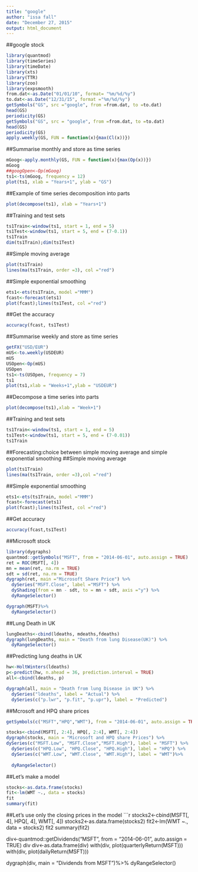 ---
title: "google"
author: "issa fall"
date: "December 27, 2015"
output: html_document
---
##google stock
```{r,echo=TRUE}
library(quantmod)
library(timeSeries)
library(timeDate)
library(xts)
library(TTR)
library(zoo)
library(expsmooth)
from.dat<-as.Date("01/01/10", format= "%m/%d/%y")
to.dat<-as.Date("12/31/15", format ="%m/%d/%y")
getSymbols("GS", src ="google", from =from.dat, to =to.dat)
head(GS)
periodicity(GS)
getSymbols("GS", src = "google", from =from.dat, to =to.dat)
head(GS)
periodicity(GS)
apply.weekly(GS, FUN = function(x){max(Cl(x))})
```
##Summarise monthly and store as time series
```{r,echo=TRUE}
mGoog<-apply.monthly(GS, FUN = function(x){max(Op(x))})
mGoog
##googOpen<-Op(mGoog)
ts1<-ts(mGoog, frequency = 12)
plot(ts1, xlab = "Years+1", ylab = "GS")
```

##Example of time series decomposition into parts
```{r,echo=TRUE}
plot(decompose(ts1), xlab = "Years+1")
```


##Training and test sets
```{r,echo=TRUE}
ts1Train<-window(ts1, start = 1, end = 5)
ts1Test<-window(ts1, start = 5, end = (7-0.1))
ts1Train
dim(ts1Train);dim(ts1Test)
```
##Simple moving average
```{r,echo=TRUE}
plot(ts1Train)
lines(ma(ts1Train, order =3), col ="red")
```


##Simple exponential smoothing
```{r,echo=TRUE}
ets1<-ets(ts1Train, model ="MMM")
fcast<-forecast(ets1)
plot(fcast);lines(ts1Test, col ="red")
```


##Get the accuracy
```{r,echo=TRUE}
accuracy(fcast, ts1Test)
```

##Summarise weekly and store as time series
```{r,echo=TRUE}
getFX("USD/EUR")
mUS<-to.weekly(USDEUR)
mUS
USOpen<-Op(mUS)
USOpen
ts1<-ts(USOpen, frequency = 7)
ts1
plot(ts1,xlab = "Weeks+1",ylab = "USDEUR")
```


##Decompose a time series into parts
```{r,echo=TRUE}
plot(decompose(ts1),xlab = "Week+1")
```


##Training and test sets
```{r,echo=TRUE}
ts1Train<-window(ts1, start = 1, end = 5)
ts1Test<-window(ts1, start = 5, end = (7-0.01))
ts1Train
```
##Forecasting:choice between simple moving average and simple exponential smoothing
##Simple moving average
```{r,echo=TRUE}

plot(ts1Train)
lines(ma(ts1Train, order =3),col ="red")
```
##Simple exponential smoothing
```{r,echo=TRUE}
ets1<-ets(ts1Train, model ="MMM")
fcast<-forecast(ets1)
plot(fcast);lines(ts1Test, col ="red")
```


##Get accuracy
```{r,echo=TRUE}
accuracy(fcast,ts1Test)
```
##Microsoft stock
```{r,echo=TRUE}
library(dygraphs)
quantmod::getSymbols("MSFT", from = "2014-06-01", auto.assign = TRUE)
ret = ROC(MSFT[, 4])
mn = mean(ret, na.rm = TRUE)
sdt = sd(ret, na.rm = TRUE)
dygraph(ret, main ="Microsoft Share Price") %>%
  dySeries("MSFT.Close", label ="MSFT") %>%
  dyShading(from = mn - sdt, to = mn + sdt, axis ="y") %>%
  dyRangeSelector()

dygraph(MSFT)%>%
  dyRangeSelector()

```
##Lung Death in UK

```{r,echo=TRUE}
lungDeaths<-cbind(ldeaths, mdeaths,fdeaths)
dygraph(lungDeaths, main = "Death from lung Disease(UK)") %>%
  dyRangeSelector()
```

##Predicting lung deaths in UK

```{r,echo=TRUE}
hw<-HoltWinters(ldeaths)
p<-predict(hw, n.ahead = 36, prediction.interval = TRUE)
all<-cbind(ldeaths, p)

dygraph(all, main = "Death from lung Disease in UK") %>%
  dySeries("ldeaths", label = "Actual") %>%
  dySeries(c("p.lwr", "p.fit", "p.upr"), label = "Predicted")
```
##Mcrosoft and HPQ share prices
```{r,echo=TRUE}
getSymbols(c("MSFT","HPQ","WMT"), from = "2014-06-01", auto.assign = TRUE)

stocks<-cbind(MSFT[, 2:4], HPQ[, 2:4], WMT[, 2:4])
dygraph(stocks, main = "Microsoft and HPQ share Prices") %>%
dySeries(c("MSFT.Low", "MSFT.Close","MSFT.High"), label = "MSFT") %>%
  dySeries(c("HPQ.Low", "HPQ.Close", "HPQ.High"), label = "HPQ") %>%
  dySeries(c("WMT.Low", "WMT.Close", "WMT.High"), label = "WMT")%>%
  
  dyRangeSelector()
```
##Let's make a model
```{r,echo=TRUE}
stocks<-as.data.frame(stocks)
fit<-lm(WMT ~., data = stocks)
fit
summary(fit)
```
##Let's use only the closing prices in the model
```{r,echo=TRUE}
stocks2<-cbind(MSFT[, 4], HPQ[, 4], WMT[, 4])
stocks2<-as.data.frame(stocks2)
fit2<-lm(WMT ~., data = stocks2)
fit2
summary(fit2)

div<-quantmod::getDividends("MSFT", from = "2014-06-01", auto.assign = TRUE)
div
div<-as.data.frame(div)
with(div, plot(quarterlyReturn(MSFT)))
with(div, plot(dailyReturn(MSFT)))

dygraph(div, main = "Dividends from MSFT")%>%
  dyRangeSelector()


